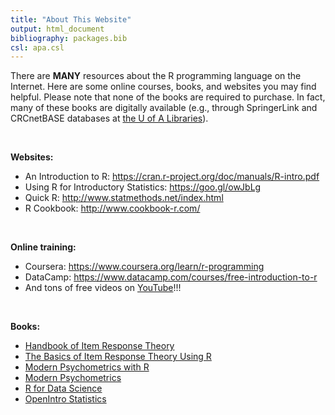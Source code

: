 ```yaml
---
title: "About This Website"
output: html_document
bibliography: packages.bib
csl: apa.csl
---
```


There are **MANY** resources about the R programming language on the Internet. Here are some online courses, books, and websites you may find helpful. Please note that none of the books are required to purchase. In fact, many of these books are digitally available (e.g., through SpringerLink and CRCnetBASE databases at [the U of A Libraries](https://www.library.ualberta.ca/databases)).

<br/>

__Websites:__ 

* An Introduction to R: <https://cran.r-project.org/doc/manuals/R-intro.pdf>   
* Using R for Introductory Statistics: <https://goo.gl/owJbLg>   
* Quick R: <http://www.statmethods.net/index.html>   
* R Cookbook: <http://www.cookbook-r.com/>   

<br/>

__Online training:__   

* Coursera: <https://www.coursera.org/learn/r-programming>   
* DataCamp: <https://www.datacamp.com/courses/free-introduction-to-r>   
* And tons of free videos on [YouTube](https://www.youtube.com/)!!!   

<br/>

__Books:__ 

* [Handbook of Item Response Theory](https://doi-org.login.ezproxy.library.ualberta.ca/10.1201/b19166)
* [The Basics of Item Response Theory Using R](https://doi-org.login.ezproxy.library.ualberta.ca/10.1007/978-3-319-54205-8)
* [Modern Psychometrics with R](https://doi-org.login.ezproxy.library.ualberta.ca/10.1007/978-3-319-93177-7)
* [Modern Psychometrics](https://doi-org.login.ezproxy.library.ualberta.ca/10.4324/9781315637686)
* [R for Data Science](https://r4ds.had.co.nz/)
* [OpenIntro Statistics](https://openintro-ims.netlify.app)

